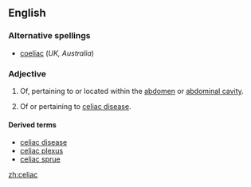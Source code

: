 ==English==

===Alternative spellings===
*[[coeliac]] (''UK, Australia'')

===Adjective===
{{en-adj|-}}

# {{US|anatomy}} Of, pertaining to or located within the [[abdomen]] or [[abdominal cavity]].
# {{US|medicine}} Of or pertaining to [[celiac disease]].

====Derived terms====
* [[celiac disease]]
* [[celiac plexus]]
* [[celiac sprue]]

[[zh:celiac]]